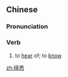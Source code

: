 ==Chinese==
{{zh-forms}}

===Pronunciation===
{{zh-pron
|m=déxī
|c=dak1 sik1
|cat=v
}}

===Verb===
{{zh-verb}}

# {{lb|zh|literary}} to [[hear]] of; to [[know]]

[[zh:得悉]]